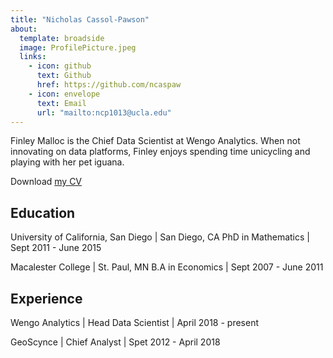 ```yaml
---
title: "Nicholas Cassol-Pawson"
about:
  template: broadside
  image: ProfilePicture.jpeg
  links:
    - icon: github
      text: Github
      href: https://github.com/ncaspaw
    - icon: envelope
      text: Email
      url: "mailto:ncp1013@ucla.edu"
---
```


Finley Malloc is the Chief Data Scientist at Wengo Analytics. When not innovating on data platforms, Finley enjoys spending time unicycling and playing with her pet iguana.

Download [my CV](/Resume_Website.pdf)

## Education

University of California, San Diego | San Diego, CA
PhD in Mathematics | Sept 2011 - June 2015

Macalester College | St. Paul, MN
B.A in Economics | Sept 2007 - June 2011

## Experience

Wengo Analytics | Head Data Scientist | April 2018 - present

GeoScynce | Chief Analyst | Spet 2012 - April 2018